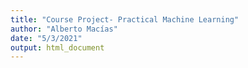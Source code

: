 ```yaml
---
title: "Course Project- Practical Machine Learning"
author: "Alberto Macías"
date: "5/3/2021"
output: html_document
---
```

